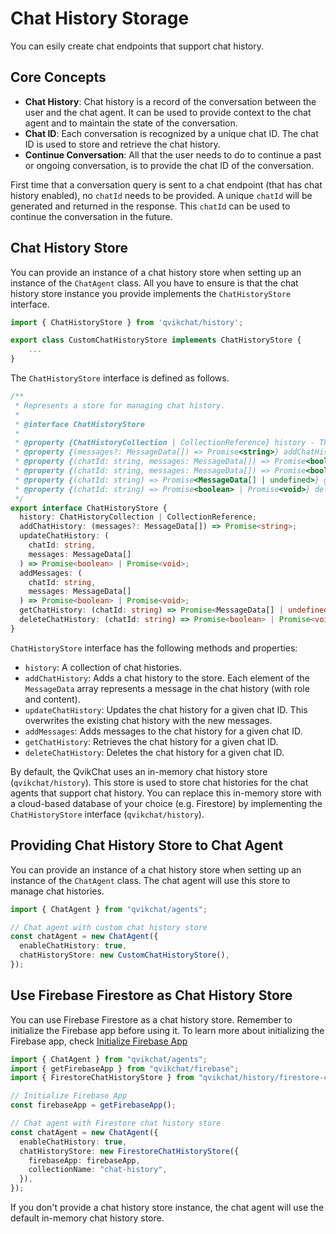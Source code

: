 # Chat History Storage

You can esily create chat endpoints that support chat history.

## Core Concepts

- **Chat History**: Chat history is a record of the conversation between the user and the chat agent. It can be used to provide context to the chat agent and to maintain the state of the conversation.
- **Chat ID**: Each conversation is recognized by a unique chat ID. The chat ID is used to store and retrieve the chat history.
- **Continue Conversation**: All that the user needs to do to continue a past or ongoing conversation, is to provide the chat ID of the conversation.

First time that a conversation query is sent to a chat endpoint (that has chat history enabled), no `chatId` needs to be provided. A unique `chatId` will be generated and returned in the response. This `chatId` can be used to continue the conversation in the future.

## Chat History Store

You can provide an instance of a chat history store when setting up an instance of the `ChatAgent` class. All you have to ensure is that the chat history store instance you provide implements the `ChatHistoryStore` interface.

```typescript copy
import { ChatHistoryStore } from 'qvikchat/history';

export class CustomChatHistoryStore implements ChatHistoryStore {
    ...
}
```

The `ChatHistoryStore` interface is defined as follows.

```typescript copy
/**
 * Represents a store for managing chat history.
 *
 * @interface ChatHistoryStore
 *
 * @property {ChatHistoryCollection | CollectionReference} history - The collection of chat history records.
 * @property {(messages?: MessageData[]) => Promise<string>} addChatHistory - Adds a new chat history to the store.
 * @property {(chatId: string, messages: MessageData[]) => Promise<boolean> | Promise<void>} updateChatHistory - Updates an existing chat history in the store.
 * @property {(chatId: string, messages: MessageData[]) => Promise<boolean> | Promise<void>} addMessages - Adds messages to an existing chat history in the store.
 * @property {(chatId: string) => Promise<MessageData[] | undefined>} getChatHistory - Retrieves chat history from the store.
 * @property {(chatId: string) => Promise<boolean> | Promise<void>} deleteChatHistory - Deletes chat history from the store.
 */
export interface ChatHistoryStore {
  history: ChatHistoryCollection | CollectionReference;
  addChatHistory: (messages?: MessageData[]) => Promise<string>;
  updateChatHistory: (
    chatId: string,
    messages: MessageData[]
  ) => Promise<boolean> | Promise<void>;
  addMessages: (
    chatId: string,
    messages: MessageData[]
  ) => Promise<boolean> | Promise<void>;
  getChatHistory: (chatId: string) => Promise<MessageData[] | undefined>;
  deleteChatHistory: (chatId: string) => Promise<boolean> | Promise<void>;
}
```

`ChatHistoryStore` interface has the following methods and properties:

- `history`: A collection of chat histories.
- `addChatHistory`: Adds a chat history to the store. Each element of the `MessageData` array represents a message in the chat history (with role and content).
- `updateChatHistory`: Updates the chat history for a given chat ID. This overwrites the existing chat history with the new messages.
- `addMessages`: Adds messages to the chat history for a given chat ID.
- `getChatHistory`: Retrieves the chat history for a given chat ID.
- `deleteChatHistory`: Deletes the chat history for a given chat ID.

By default, the QvikChat uses an in-memory chat history store (`qvikchat/history`). This store is used to store chat histories for the chat agents that support chat history. You can replace this in-memory store with a cloud-based database of your choice (e.g. Firestore) by implementing the `ChatHistoryStore` interface (`qvikchat/history`).

## Providing Chat History Store to Chat Agent

You can provide an instance of a chat history store when setting up an instance of the `ChatAgent` class. The chat agent will use this store to manage chat histories.

```typescript copy
import { ChatAgent } from "qvikchat/agents";

// Chat agent with custom chat history store
const chatAgent = new ChatAgent({
  enableChatHistory: true,
  chatHistoryStore: new CustomChatHistoryStore(),
});
```

## Use Firebase Firestore as Chat History Store

You can use Firebase Firestore as a chat history store. Remember to initialize the Firebase app before using it. To learn more about initializing the Firebase app, check [Initialize Firebase App](/integrations/firebase#initialize-firebase-app)

```typescript copy
import { ChatAgent } from "qvikchat/agents";
import { getFirebaseApp } from "qvikchat/firebase";
import { FirestoreChatHistoryStore } from "qvikchat/history/firestore-chat-history-store";

// Initialize Firebase App
const firebaseApp = getFirebaseApp();

// Chat agent with Firestore chat history store
const chatAgent = new ChatAgent({
  enableChatHistory: true,
  chatHistoryStore: new FirestoreChatHistoryStore({
    firebaseApp: firebaseApp,
    collectionName: "chat-history",
  }),
});
```

If you don't provide a chat history store instance, the chat agent will use the default in-memory chat history store.
